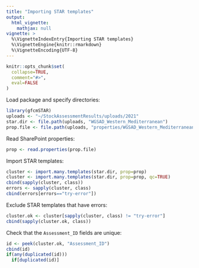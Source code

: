```yaml
---
title: "Importing STAR templates"
output:
  html_vignette:
    mathjax: null
vignette: >
  %\VignetteIndexEntry{Importing STAR templates}
  %\VignetteEngine{knitr::rmarkdown}
  %\VignetteEncoding{UTF-8}
---
```


```r
knitr::opts_chunk$set(
  collapse=TRUE,
  comment="#>",
  eval=FALSE
)
```

Load package and specify directories:

```r
library(gfcmSTAR)
uploads <- "~/StockAssessmentResults/uploads/2021"
star.dir <- file.path(uploads, "WGSAD_Western_Mediterranean")
prop.file <- file.path(uploads, "properties/WGSAD_Western_Mediterranean.xlsx")
```

Read SharePoint properties:

```r
prop <- read.properties(prop.file)
```

Import STAR templates:

```r
cluster <- import.many.templates(star.dir, prop=prop)
cluster <- import.many.templates(star.dir, prop=prop, qc=TRUE)
cbind(sapply(cluster, class))
errors <- sapply(cluster, class)
cbind(errors[errors=="try-error"])
```

Exclude STAR templates that have errors:

```r
cluster.ok <- cluster[sapply(cluster, class) != "try-error"]
cbind(sapply(cluster.ok, class))
```

Check that the `Assessment_ID` fields are unique:

```r
id <- peek(cluster.ok, "Assessment_ID")
cbind(id)
if(any(duplicated(id)))
  if[duplicated(id)]
```
